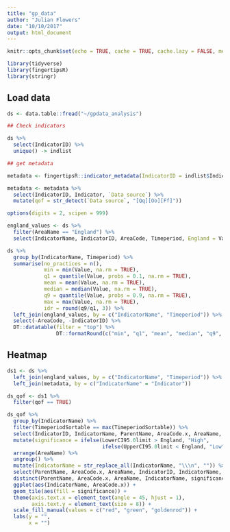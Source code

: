 ```yaml
---
title: "gp_data"
author: "Julian Flowers"
date: "10/10/2017"
output: html_document
---
```


```r
knitr::opts_chunk$set(echo = TRUE, cache = TRUE, cache.lazy = FALSE, message = FALSE, warning = FALSE)

library(tidyverse)
library(fingertipsR)
library(stringr)


```

## Load data


```r

ds <- data.table::fread("~/gpdata_analysis")
```


```r


## Check indicators

ds %>%
  select(IndicatorID) %>%
  unique() -> indlist
```

```r
## get metadata

metadata <- fingertipsR::indicator_metadata(IndicatorID = indlist$IndicatorID)

metadata <- metadata %>%
  select(IndicatorID, Indicator, `Data source`) %>%
  mutate(qof = str_detect(`Data source`, "[Qq][Oo][Ff]"))
```


```r
options(digits = 2, scipen = 999)

england_values <- ds %>%
  filter(AreaName == "England") %>%
  select(IndicatorName, IndicatorID, AreaCode, Timeperiod, England = Value )

ds %>%
  group_by(IndicatorName, Timeperiod) %>%
  summarise(no_practices = n(),
            min = min(Value, na.rm = TRUE), 
            q1 = quantile(Value, probs = 0.1, na.rm = TRUE), 
            mean = mean(Value, na.rm = TRUE),
            median = median(Value, na.rm = TRUE), 
            q9 = quantile(Value, probs = 0.9, na.rm = TRUE), 
            max = max(Value, na.rm = TRUE), 
            idr = round(q9/q1, 3)) %>%
  left_join(england_values, by = c("IndicatorName", "Timeperiod")) %>%
  select(-AreaCode, -IndicatorID) %>%
  DT::datatable(filter = "top") %>%
                DT::formatRound(c("min", "q1", "mean", "median", "q9", "max", "idr", "England"),  2)

```

## Heatmap


```r

ds1 <- ds %>%
  left_join(england_values, by = c("IndicatorName", "Timeperiod")) %>%
  left_join(metadata, by = c("IndicatorName" = "Indicator"))

ds_qof <- ds1 %>%
  filter(qof == TRUE)

ds_qof %>%
  group_by(IndicatorName) %>%
  filter(TimeperiodSortable == max(TimeperiodSortable)) %>%
  select(IndicatorID, IndicatorName, ParentName, AreaCode.x, AreaName, AreaType, Timeperiod, Value, LowerCI95.0limit, UpperCI95.0limit,  England) %>%
  mutate(significance = ifelse(LowerCI95.0limit > England, "High", 
                               ifelse(UpperCI95.0limit < England, "Low", "Normal"))) %>%
  arrange(AreaName) %>%
  ungroup() %>%
  mutate(IndicatorName = str_replace_all(IndicatorName, "\\\n", "")) %>%
  select(ParentName, AreaCode.x, AreaName, IndicatorID, IndicatorName, significance) %>%
  distinct(ParentName, AreaCode.x, AreaName, IndicatorName, significance) %>%
  ggplot(aes(IndicatorName, AreaCode.x)) +
  geom_tile(aes(fill = significance)) +
  theme(axis.text.x = element_text(angle = 45, hjust = 1), 
        axis.text.y = element_text(size = 8)) +
  scale_fill_manual(values = c("red", "green", "goldenrod")) +
  labs(y = "", 
       x = "") 


```

